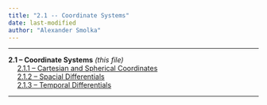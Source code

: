 ```yaml
---
title: "2.1 -- Coordinate Systems"
date: last-modified
author: "Alexander Smolka"
---
```

---

**2.1 -- Coordinate Systems** _(this file)_  
&emsp; [2.1.1 -- Cartesian and Spherical Coordinates](/documentation/math_num_comp/coordinate_systems/cartesian_spherical_coordinates.qmd)  
&emsp; [2.1.2 -- Spacial Differentials](/documentation/math_num_comp/coordinate_systems/spacial_differentials.qmd)  
&emsp; [2.1.3 -- Temporal Differentials](/documentation/math_num_comp/coordinate_systems/temporal_differentials.qmd)  

---